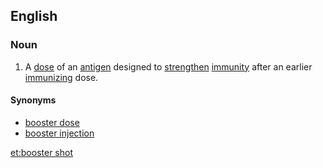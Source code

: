 ==English==
===Noun===
{{en-noun|s}}
#A [[dose]] of an [[antigen]] designed to [[strengthen]] [[immunity]] after an earlier [[immunizing]] dose.
====Synonyms====
*[[booster dose]]
*[[booster injection]]

[[et:booster shot]]